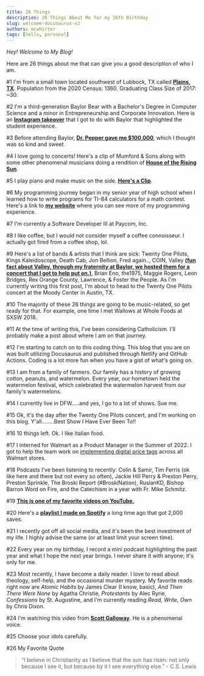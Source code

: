 ```yaml
---
title: 26 Things
description: 26 Things About Me for my 26th Birthday
slug: welcome-docusaurus-v2
authors: mcwhirter
tags: [hello, personal]
---
```


*Hey! Welcome to My Blog!*

Here are 26 things about me that can give you a good description of who I am.

<!-- truncate -->

#1 I'm from a small town located southwest of Lubbock, TX called [**Plains, TX**](https://www.google.com/maps/place/Plains,+TX+79355/@33.1896697,-102.8479257,14z/data=!3m1!4b1!4m6!3m5!1s0x86fd00933ee3d3ed:0xe2dca25fc4496a10!8m2!3d33.1887135!4d-102.8279888!16zL20vMDEwY2Rm?entry=ttu&g_ep=EgoyMDI0MDgyOC4wIKXMDSoASAFQAw%3D%3D). Population from the 2020 Census: 1360. Graduating Class Size of 2017: ~30.

#2 I'm a third-generation Baylor Bear with a Bachelor's Degree in Computer Science and a minor in Entrepreneurship and Corporate Innovation. Here is an [**Instagram takeover**](https://www.youtube.com/watch?v=Zh0VG06SpC8) that I got to do with Baylor that highlighted the student experience.

#3 Before attending Baylor, [**Dr. Pepper gave me $100,000**](https://www.youtube.com/watch?v=PX7Y3k6ciMA&t=1s), which I thought was so kind and sweet.

#4 I love going to concerts! Here's a clip of Mumford & Sons along with some other phenomenal musicians doing a rendition of [**House of the Rising Sun**](https://www.youtube.com/watch?v=-FUriiG9V9U).

#5 I play piano and make music on the side. [**Here's a Clip**](https://www.youtube.com/shorts/lCGlYMNd8Ko).

#6 My programming journey began in my senior year of high school when I learned how to write programs for TI-84 calculators for a math contest. Here's a link to [**my website**](https://www.brycemcwhirter.com) where you can see more of my programming experience.

#7 I'm currently a Software Developer III at Paycom, Inc.

#8 I like coffee, but I would not consider myself a coffee connoisseur. I actually got fired from a coffee shop, lol.

#9 Here's a list of bands & artists that I think are sick: Twenty One Pilots, Kings Kaleidoscope, Death Cab, Jon Bellion, Fred again.., COIN, Valley [**(fun fact about Valley, through my fraternity at Baylor, we hosted them for a concert that I got to help put on.)**](https://www.youtube.com/shorts/FMIEjYHPRQ8), Brian Eno, the1975, Maggie Rogers, Leon Bridges, Rex Orange County, Lawrence, & Foster the People. As I'm currently writing this first post, I'm about to head to the Twenty One Pilots concert at the Moody Center in Austin, TX.

#10 The majority of these 26 things are going to be music-related, so get ready for that. For example, one time I met Wallows at Whole Foods at SXSW 2018.

#11 At the time of writing this, I've been considering Catholicism. I'll probably make a post about where I am on that journey.

#12 I'm starting to catch on to this coding thing. This blog that you are on was built utilizing Docusaurus and published through Netlify and GitHub Actions. Coding is a lot more fun when you have a gist of what's going on.

#13 I am from a family of farmers. Our family has a history of growing cotton, peanuts, and watermelon. Every year, our hometown held the watermelon festival, which celebrated the watermelon harvest from our family's watermelons.

#14 I currently live in DFW.....and yes, I go to a lot of shows. Sue me.

#15 Ok, it's the day after the Twenty One Pilots concert, and I'm working on this blog. Y'all........Best Show I Have Ever Been To!!

#16 10 things left. Ok. I like Italian food.

#17 I interned for Walmart as a Product Manager in the Summer of 2022. I got to help the team work on [implementing digital price tags](https://corporate.walmart.com/news/2024/06/06/new-tech-better-outcomes-digital-shelf-labels-are-a-win-for-customers-and-associates) across all Walmart stores.

#18 Podcasts I've been listening to recently: Colin & Samir, Tim Ferris (ok like here and there but not every so often), Jackie Hill Perry & Preston Perry, Preston Sprinkle, The Broski Report (#BroskiNation), RuslanKD, Bishop Barron Word on Fire, and the Catechism in a year with Fr. Mike Schmitz.

#19 [**This is one of my favorite videos on YouTube.**](https://www.youtube.com/watch?v=jG7dSXcfVqE)

#20 Here's a [**playlist I made on Spotify**](https://open.spotify.com/playlist/2B8tpYi2u9FvSxgg83ItEJ) a long time ago that got 2,000 saves.

#21 I recently got off all social media, and it's been the best investment of my life. I highly advise the same (or at least limit your screen time).

#22 Every year on my birthday, I record a mini podcast highlighting the past year and what I hope the next year brings. I never share it with anyone; it's only for me.

#23 Most recently, I have become a daily reader. I love to read about theology, self-help, and the occasional murder mystery. My favorite reads right now are _Atomic Habits_ by James Clear (I know, basic), _And Then There Were None_ by Agatha Christie, _Protestants_ by Alec Ryrie, _Confessions_ by St. Augustine, and I'm currently reading _Read, Write, Own_ by Chris Dixon.

#24 I'm watching this video from [**Scott Galloway**](https://www.youtube.com/watch?v=qEJ4hkpQW8E). He is a phenomenal voice.

#25 Choose your idols carefully.

#26 My Favorite Quote
>
> “I believe in Christianity as I believe that the sun has risen: not only because I see it, but because by it I see everything else.” - C.S. Lewis
